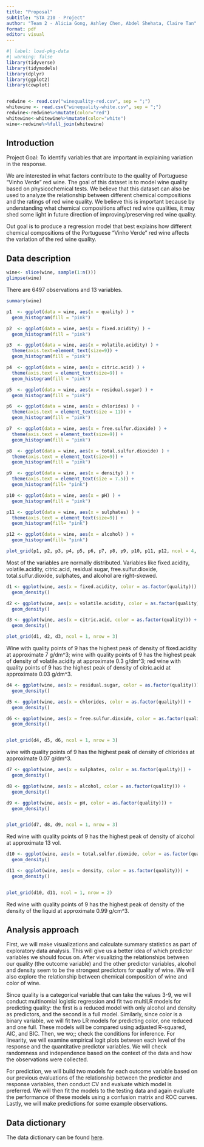 ```yaml
---
title: "Proposal"
subtitle: "STA 210 - Project"
author: "Team 2 - Alicia Gong, Ashley Chen, Abdel Shehata, Claire Tan"
format: pdf
editor: visual
---
```


```r
#| label: load-pkg-data
#| warning: false
library(tidyverse)
library(tidymodels)
library(dplyr)
library(ggplot2)
library(cowplot)


redwine <- read.csv("winequality-red.csv", sep = ";")
whitewine <- read.csv("winequality-white.csv", sep = ";")
redwine<-redwine%>%mutate(color="red")
whitewine<-whitewine%>%mutate(color="white")
wine<-redwine%>%full_join(whitewine)

```

## Introduction

Project Goal: To identify variables that are important in explaining variation in the response.

We are interested in what factors contribute to the quality of Portuguese "Vinho Verde" red wine. The goal of this dataset is to model wine quality based on physicochemical tests. We believe that this dataset can also be used to analyze the relationship between different chemical compositions and the ratings of red wine quality. We believe this is important because by understanding what chemical compositions affect red wine qualities, it may shed some light in future direction of improving/preserving red wine quality.

Out goal is to produce a regression model that best explains how different chemical compositions of the Portuguese "Vinho Verde" red wine affects the variation of the red wine quality.

## Data description

```r
wine<- slice(wine, sample(1:n()))
glimpse(wine)
```

There are 6497 observations and 13 variables.

```r
summary(wine)
```

```r
p1  <- ggplot(data = wine, aes(x = quality) ) + 
  geom_histogram(fill = "pink") 

p2  <- ggplot(data = wine, aes(x = fixed.acidity) ) + 
  geom_histogram(fill = "pink") 

p3  <- ggplot(data = wine, aes(x = volatile.acidity) ) + 
  theme(axis.text=element_text(size=9)) + 
  geom_histogram(fill = "pink") 

p4  <- ggplot(data = wine, aes(x = citric.acid) ) + 
  theme(axis.text = element_text(size=9)) + 
  geom_histogram(fill = "pink") 

p5  <- ggplot(data = wine, aes(x = residual.sugar) ) +
  geom_histogram(fill = "pink")

p6  <- ggplot(data = wine, aes(x = chlorides) ) + 
  theme(axis.text = element_text(size = 11)) + 
  geom_histogram(fill = "pink") 

p7  <- ggplot(data = wine, aes(x = free.sulfur.dioxide) ) + 
  theme(axis.text = element_text(size=9)) + 
  geom_histogram(fill = "pink") 

p8  <- ggplot(data = wine, aes(x = total.sulfur.dioxide) ) + 
  theme(axis.text = element_text(size=9)) + 
  geom_histogram(fill = "pink")

p9  <- ggplot(data = wine, aes(x = density) ) + 
  theme(axis.text = element_text(size = 7.5)) + 
  geom_histogram(fill= "pink")

p10 <- ggplot(data = wine, aes(x = pH) ) + 
  geom_histogram(fill = "pink")

p11 <- ggplot(data = wine, aes(x = sulphates) ) + 
  theme(axis.text = element_text(size=9)) + 
  geom_histogram(fill= "pink")

p12 <- ggplot(data = wine, aes(x = alcohol) ) + 
  geom_histogram(fill= "pink")

plot_grid(p1, p2, p3, p4, p5, p6, p7, p8, p9, p10, p11, p12, ncol = 4, nrow = 3)
```

Most of the variables are normally distributed. Variables like fixed.acidity, volatile.acidity, citric.acid, residual sugar, free.sulfur.dioxide, total.sulfur.dioxide, sulphates, and alcohol are right-skewed.

```r
d1 <- ggplot(wine, aes(x = fixed.acidity, color = as.factor(quality))) + 
  geom_density() 

d2 <- ggplot(wine, aes(x = volatile.acidity, color = as.factor(quality))) + 
  geom_density() 

d3 <- ggplot(wine, aes(x = citric.acid, color = as.factor(quality))) + 
  geom_density()

plot_grid(d1, d2, d3, ncol = 1, nrow = 3)
```

Wine with quality points of 9 has the highest peak of density of fixed.acidity at approximate 7 g/dm\^3; wine with quality points of 9 has the highest peak of density of volatile.acidity at approximate 0.3 g/dm\^3; red wine with quality points of 9 has the highest peak of density of citric.acid at approximate 0.03 g/dm\^3.

```r
d4 <- ggplot(wine, aes(x = residual.sugar, color = as.factor(quality))) + 
  geom_density()

d5 <- ggplot(wine, aes(x = chlorides, color = as.factor(quality))) + 
  geom_density()

d6 <- ggplot(wine, aes(x = free.sulfur.dioxide, color = as.factor(quality))) + 
  geom_density()


plot_grid(d4, d5, d6, ncol = 1, nrow = 3)
```

wine with quality points of 9 has the highest peak of density of chlorides at approximate 0.07 g/dm\^3.

```r
d7 <- ggplot(wine, aes(x = sulphates, color = as.factor(quality))) + 
  geom_density()

d8 <- ggplot(wine, aes(x = alcohol, color = as.factor(quality))) + 
  geom_density()

d9 <- ggplot(wine, aes(x = pH, color = as.factor(quality))) + 
  geom_density()


plot_grid(d7, d8, d9, ncol = 1, nrow = 3)
```

Red wine with quality points of 9 has the highest peak of density of alcohol at approximate 13 vol.

```r
d10 <- ggplot(wine, aes(x = total.sulfur.dioxide, color = as.factor(quality))) + 
  geom_density()

d11 <- ggplot(wine, aes(x = density, color = as.factor(quality))) + 
  geom_density()


plot_grid(d10, d11, ncol = 1, nrow = 2)
```

Red wine with quality points of 9 has the highest peak of density of the density of the liquid at approximate 0.99 g/cm\^3.

## Analysis approach

First, we will make visualizations and calculate summary statistics as part of exploratory data analysis. This will give us a better idea of which predictor variables we should focus on. After visualizing the relationships between our quality (the outcome variable) and the other predictor variables, alcohol and density seem to be the strongest predictors for quality of wine. We will also explore the relationship between chemical composition of wine and color of wine.

Since quality is a categorical variable that can take the values 3-9, we will conduct multinomial logistic regression and fit two multiLR models for predicting quality: the first is a reduced model with only alcohol and density as predictors, and the second is a full model. Similarly, since color is a binary variable, we will fit two LR models for predicting color, one reduced and one full. These models will be compared using adjusted R-squared, AIC, and BIC. Then, we wo;; check the conditions for inference. For linearity, we will examine empirical logit plots between each level of the response and the quantitative predictor variables. We will check randomness and independence based on the context of the data and how the observations were collected.

For prediction, we will build two models for each outcome variable based on our previous evaluations of the relationship between the predictor and response variables, then conduct CV and evaluate which model is preferred. We will then fit the models to the testing data and again evaluate the performance of these models using a confusion matrix and ROC curves. Lastly, we will make predictions for some example observations.

## Data dictionary

The data dictionary can be found [here](ADD%20LINK!!!).
